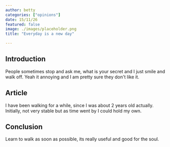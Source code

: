 ```yaml
---
author: betty
categories: ["opinions"]
date: 15/11/26
featured: false
image: ./images/placeholder.png
title: "Everyday is a new day"

---
```

## Introduction

People sometimes stop and ask me, what is your secret and I just smile and walk off. Yeah it annoying and I am pretty sure they don't like it.

## Article
I have been walking for a while, since I was about 2 years old actually. Initially, not very stable but as time went by I could hold my own.

## Conclusion
Learn to walk as soon as possible, its really useful and good for the soul.